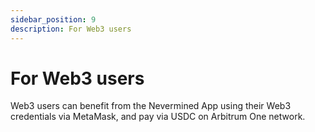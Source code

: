 ```yaml
---
sidebar_position: 9
description: For Web3 users
---
```


# For Web3 users

Web3 users can benefit from the Nevermined App using their Web3 credentials via MetaMask, and pay via USDC on Arbitrum One network.



<DocCardList />
